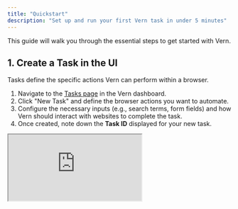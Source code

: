 ```yaml
---
title: "Quickstart"
description: "Set up and run your first Vern task in under 5 minutes"
---
```


This guide will walk you through the essential steps to get started with Vern.

## 1. Create a Task in the UI

Tasks define the specific actions Vern can perform within a browser.

1.  Navigate to the [Tasks page](https://vern.so/tasks) in the Vern dashboard.
2.  Click "New Task" and define the browser actions you want to automate.
3.  Configure the necessary inputs (e.g., search terms, form fields) and how Vern should interact with websites to complete the task.
4.  Once created, note down the **Task ID** displayed for your new task.

<div style={{ position: "relative", paddingBottom: "56.25%", height: 0 }}>
  <iframe
    className="shadow-lg"
    style={{
      position: "absolute",
      top: 0,
      left: 0,
      width: "100%",
      height: "100%",
    }}
    src="https://www.tella.tv/video/cm9831o4j00000bih6mv481m2/embed?b=0&title=0&a=1&loop=1&autoPlay=true&t=0&muted=1&wt=0"
    allowFullScreen={true}
    allowTransparency={false}
  />
</div>

## 2. Install the SDK

```bash
npm install vern
```

## 3. Initialize the SDK

Import and initialize the Vern SDK with your API key:

```typescript
import Vern from "vern";

const vern = Vern({ apiKey: "YOUR_API_KEY" });
```

## 4. Run a Task

You can run a task using the explicit `runs.create` method:

```typescript
const run = await vern.runs.create({
  taskId: "getCarDetails",
  inputs: { registration: "YLG19A" },
});
```

## 5. Handle Run Completion

<Tabs>
  <Tab title="Webhooks (Recommended)">
    Configure a [webhook](/essentials/webhooks) endpoint in your application to receive run completion events. This is the recommended approach as it eliminates the need for polling and provides real-time updates.

    When a run completes, Vern will send a POST request to your configured webhook URL with the following payload:

    ```json
    {
      "id": "run_123",
      "task": "Get car details",
      "inputs": {
        "registration": "YLG19A"
      },
      "response": {
        "carDetails": {
          "make": "Hyundai",
          "model": "i30",
          "year": "2017"
        }
      },
      "status": "completed",
      "created_at": "2024-01-01T00:00:00Z",
      "started_at": "2024-01-01T00:00:01Z",
      "completed_at": "2024-01-01T00:00:02Z"
    }
    ```

    You can configure your webhook URL in the [Vern dashboard](https://vern.so/settings/webhooks).
  </Tab>
  <Tab title="Polling (Easiest)">
    If you prefer a simpler approach, you can poll for the run to complete using a helper function:

    ```typescript
    async function pollRunUntilComplete(runId, interval = 10000) {
      while (true) {
        const runDetails = await vern.runs.retrieve(runId);
        if (runDetails.status === "completed") {
          return runDetails;
        }
        await new Promise((resolve) => setTimeout(resolve, interval));
      }
    }

    const completedRun = await pollRunUntilComplete(run.id);
    // completedRun.result will have the extracted response data when done (if specified)
    ```

    **Example of a completed run response:**

    ```json
    {
      "id": "1acsd6-03b4-4402-84c8-4d2a555b1a4a",
      "task": "Get car details",
      "status": "completed",
      "created_at": "2025-05-05T02:07:58.444979Z",
      "started_at": "2025-05-05T02:09:23.379952Z",
      "completed_at": "2025-05-05T02:09:23.379952Z",
      "inputs": {
        "registration": "YLG19A"
      }
      "response": {
        "carDetails": {
          "make": "Hyundai",
          "model": "i30",
          "year": "2017"
        }
      }
    }
    ```
  </Tab>
</Tabs>

## Next Steps

You've successfully defined a task and executed a run!

Explore the documentation further to learn about:

- Creating more complex browser automation tasks
- Setting up advanced configurations
- Error handling and debugging
- Integrating Vern with your application workflow

```bash
curl -X POST https://vern.so/api/v1/runs \
  -H "x-api-key: YOUR_API_KEY" \
  -H "Content-Type: application/json" \
  -d '{
    "taskId": "getCarDetails",
    "inputs": {
      "registration": "YLG19A"
    }
  }'
```
